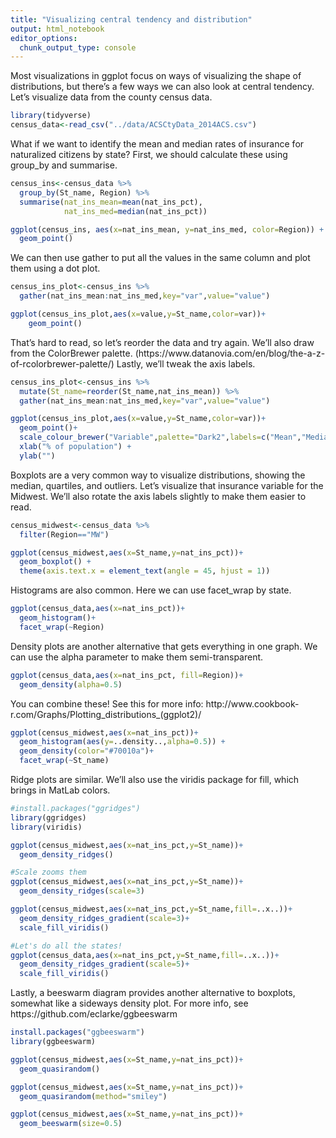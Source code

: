 ```yaml
---
title: "Visualizing central tendency and distribution"
output: html_notebook
editor_options: 
  chunk_output_type: console
---
```


Most visualizations in ggplot focus on ways of visualizing the shape of distributions, but there's a few ways we can also look at central tendency. Let's visualize data from the county census data. 

```r
library(tidyverse)
census_data<-read_csv("../data/ACSCtyData_2014ACS.csv")
```

What if we want to identify the mean and median rates of insurance for naturalized citizens by state? First, we should calculate these using group_by and summarise.

```r
census_ins<-census_data %>%
  group_by(St_name, Region) %>%
  summarise(nat_ins_mean=mean(nat_ins_pct),
            nat_ins_med=median(nat_ins_pct))

ggplot(census_ins, aes(x=nat_ins_mean, y=nat_ins_med, color=Region)) +
  geom_point()
```

We can then use gather to put all the values in the same column and plot them using a dot plot.

```r
census_ins_plot<-census_ins %>%
  gather(nat_ins_mean:nat_ins_med,key="var",value="value")

ggplot(census_ins_plot,aes(x=value,y=St_name,color=var))+
    geom_point()
```

That's hard to read, so let's reorder the data and try again. We'll also draw from the ColorBrewer palette. (https://www.datanovia.com/en/blog/the-a-z-of-rcolorbrewer-palette/) Lastly, we'll tweak the axis labels.

```r
census_ins_plot<-census_ins %>%
  mutate(St_name=reorder(St_name,nat_ins_mean)) %>%
  gather(nat_ins_mean:nat_ins_med,key="var",value="value")

ggplot(census_ins_plot,aes(x=value,y=St_name,color=var))+
  geom_point()+
  scale_colour_brewer("Variable",palette="Dark2",labels=c("Mean","Median"))+
  xlab("% of population") +
  ylab("")
```

Boxplots are a very common way to visualize distributions, showing the median, quartiles, and outliers. Let's visualize that insurance variable for the Midwest. We'll also rotate the axis labels slightly to make them easier to read.

```r
census_midwest<-census_data %>%
  filter(Region=="MW")

ggplot(census_midwest,aes(x=St_name,y=nat_ins_pct))+
  geom_boxplot() +
  theme(axis.text.x = element_text(angle = 45, hjust = 1))
```

Histograms are also common. Here we can use facet_wrap by state.

```r
ggplot(census_data,aes(x=nat_ins_pct))+
  geom_histogram()+
  facet_wrap(~Region)
```

Density plots are another alternative that gets everything in one graph. We can use the alpha parameter to make them semi-transparent.

```r
ggplot(census_data,aes(x=nat_ins_pct, fill=Region))+
  geom_density(alpha=0.5)
```

You can combine these! See this for more info: http://www.cookbook-r.com/Graphs/Plotting_distributions_(ggplot2)/

```r
ggplot(census_midwest,aes(x=nat_ins_pct))+
  geom_histogram(aes(y=..density..,alpha=0.5)) +
  geom_density(color="#70010a")+
  facet_wrap(~St_name)
```

Ridge plots are similar. We'll also use the viridis package for fill, which brings in MatLab colors.

```r
#install.packages("ggridges")
library(ggridges)
library(viridis)

ggplot(census_midwest,aes(x=nat_ins_pct,y=St_name))+
  geom_density_ridges()

#Scale zooms them
ggplot(census_midwest,aes(x=nat_ins_pct,y=St_name))+
  geom_density_ridges(scale=3)

ggplot(census_midwest,aes(x=nat_ins_pct,y=St_name,fill=..x..))+
  geom_density_ridges_gradient(scale=3)+
  scale_fill_viridis()

#Let's do all the states!
ggplot(census_data,aes(x=nat_ins_pct,y=St_name,fill=..x..))+
  geom_density_ridges_gradient(scale=5)+
  scale_fill_viridis()
```

Lastly, a beeswarm diagram provides another alternative to boxplots, somewhat like a sideways density plot. For more info, see https://github.com/eclarke/ggbeeswarm

```r
install.packages("ggbeeswarm")
library(ggbeeswarm)

ggplot(census_midwest,aes(x=St_name,y=nat_ins_pct))+
  geom_quasirandom()

ggplot(census_midwest,aes(x=St_name,y=nat_ins_pct))+
  geom_quasirandom(method="smiley")

ggplot(census_midwest,aes(x=St_name,y=nat_ins_pct))+
  geom_beeswarm(size=0.5)
```

